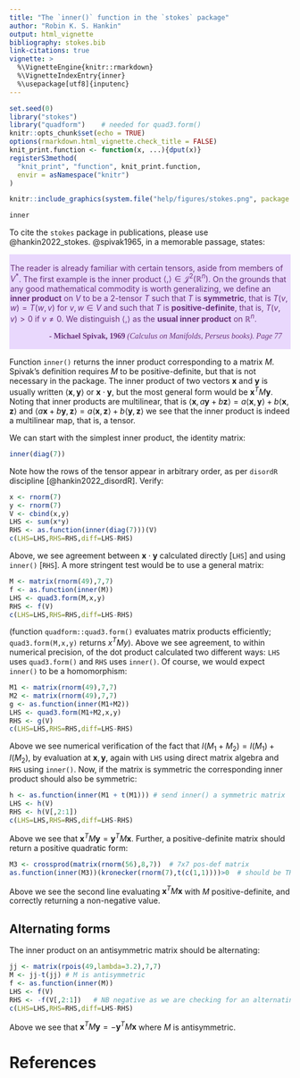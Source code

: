 ```yaml
---
title: "The `inner()` function in the `stokes` package"
author: "Robin K. S. Hankin"
output: html_vignette
bibliography: stokes.bib
link-citations: true
vignette: >
  %\VignetteEngine{knitr::rmarkdown}
  %\VignetteIndexEntry{inner}
  %\usepackage[utf8]{inputenc}
---
```


```r
set.seed(0)
library("stokes")
library("quadform")    # needed for quad3.form()
knitr::opts_chunk$set(echo = TRUE)
options(rmarkdown.html_vignette.check_title = FALSE)
knit_print.function <- function(x, ...){dput(x)}
registerS3method(
  "knit_print", "function", knit_print.function,
  envir = asNamespace("knitr")
)
```

```r
knitr::include_graphics(system.file("help/figures/stokes.png", package = "stokes"))
```

```r
inner
```


To cite the `stokes` package in publications, please use
@hankin2022_stokes.  @spivak1965, in a memorable passage, states:

<div class="warning" style='padding:0.1em; background-color:#E9D8FD; color:#69337A'>
<span>
<p>

The reader is already familiar with certain tensors, aside from
members of $V^*$.  The first example is the inner product
$\left\langle{,}\right\rangle\in{\mathcal J}^2(\mathbb{R}^n)$.  On the
grounds that any good mathematical commodity is worth generalizing, we
define an <strong>inner product</strong> on $V$ to be a 2-tensor $T$
such that $T$ is <strong>symmetric</strong>, that is $T(v,w)=T(w,v)$
for $v,w\in V$ and such that $T$ is
<strong>positive-definite</strong>, that is, $T(v,v) > 0$ if $v\neq
0$.  We distinguish $\left\langle{,}\right\rangle$ as the
<strong>usual inner product</strong> on $\mathbb{R}^n$.

</p>
<p style='margin-bottom:1em; margin-right:1em; text-align:right; font-family:Georgia'> <b>- Michael Spivak, 1969</b> <i>(Calculus on Manifolds, Perseus books).  Page 77</i>
</p></span>
</div>

Function `inner()` returns the inner product corresponding to a matrix
$M$.  Spivak's definition requires $M$ to be positive-definite, but
that is not necessary in the package.  The inner product of two
vectors $\mathbf{x}$ and $\mathbf{y}$ is usually written
$\left\langle\mathbf{x},\mathbf{y}\right\rangle$ or
$\mathbf{x}\cdot\mathbf{y}$, but the most general form would be
$\mathbf{x}^TM\mathbf{y}$.  Noting that inner products are
multilinear, that is
$\left\langle\mathbf{x},a\mathbf{y}+b\mathbf{z}\right\rangle=a\left\langle\mathbf{x},\mathbf{y}\right\rangle
+ b\left\langle\mathbf{x},\mathbf{z}\right\rangle$ and $\left\langle
a\mathbf{x} +
b\mathbf{y},\mathbf{z}\right\rangle=a\left\langle\mathbf{x},\mathbf{z}\right\rangle
+ b\left\langle\mathbf{y},\mathbf{z}\right\rangle$ we see that the
inner product is indeed a multilinear map, that is, a tensor.

We can start with the simplest inner product, the identity matrix:

```r
inner(diag(7))
```

Note how the rows of the tensor appear in arbitrary order, as per
`disordR` discipline [@hankin2022_disordR].  Verify:

```r
x <- rnorm(7)
y <- rnorm(7)
V <- cbind(x,y)
LHS <- sum(x*y)
RHS <- as.function(inner(diag(7)))(V)
c(LHS=LHS,RHS=RHS,diff=LHS-RHS)
```

Above, we see agreement between $\mathbf{x}\cdot\mathbf{y}$ calculated
directly [`LHS`] and using `inner()` [`RHS`].  A more stringent test
would be to use a general matrix:

```r
M <- matrix(rnorm(49),7,7)
f <- as.function(inner(M))
LHS <- quad3.form(M,x,y)
RHS <- f(V)
c(LHS=LHS,RHS=RHS,diff=LHS-RHS)
```

(function `quadform::quad3.form()` evaluates matrix products
efficiently; `quad3.form(M,x,y)` returns $x^TMy$).  Above we see
agreement, to within numerical precision, of the dot product
calculated two different ways: `LHS` uses `quad3.form()` and `RHS`
uses `inner()`.  Of course, we would expect `inner()` to be a
homomorphism:

```r
M1 <- matrix(rnorm(49),7,7)
M2 <- matrix(rnorm(49),7,7)
g <- as.function(inner(M1+M2))
LHS <- quad3.form(M1+M2,x,y)
RHS <- g(V)
c(LHS=LHS,RHS=RHS,diff=LHS-RHS)
```

Above we see numerical verification of the fact that
$I(M_1+M_2)=I(M_1)+I(M_2)$, by evaluation at $\mathbf{x},\mathbf{y}$,
again with `LHS` using direct matrix algebra and `RHS` using
`inner()`.  Now, if the matrix is symmetric the corresponding inner
product should also be symmetric:

```r
h <- as.function(inner(M1 + t(M1))) # send inner() a symmetric matrix
LHS <- h(V)
RHS <- h(V[,2:1])
c(LHS=LHS,RHS=RHS,diff=LHS-RHS)
```

Above we see that $\mathbf{x}^TM\mathbf{y} = \mathbf{y}^TM\mathbf{x}$.
Further, a positive-definite matrix should return a positive quadratic
form:

```r
M3 <- crossprod(matrix(rnorm(56),8,7))  # 7x7 pos-def matrix
as.function(inner(M3))(kronecker(rnorm(7),t(c(1,1))))>0  # should be TRUE
```

Above we see the second line evaluating $\mathbf{x}^TM\mathbf{x}$ with
$M$ positive-definite, and correctly returning a non-negative value.

## Alternating forms

The inner product on an antisymmetric matrix should be alternating:

```r
jj <- matrix(rpois(49,lambda=3.2),7,7)
M <- jj-t(jj) # M is antisymmetric
f <- as.function(inner(M))
LHS <- f(V)
RHS <- -f(V[,2:1])   # NB negative as we are checking for an alternating form
c(LHS=LHS,RHS=RHS,diff=LHS-RHS) 
```

Above we see that $\mathbf{x}^TM\mathbf{y} = -\mathbf{y}^TM\mathbf{x}$
where $M$ is antisymmetric.

# References
